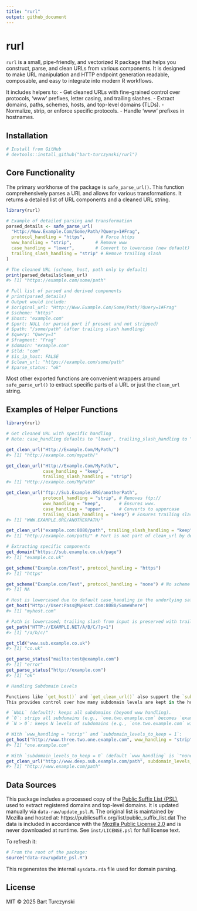 ```yaml
---
title: "rurl"
output: github_document
---
```


# rurl

`rurl` is a small, pipe-friendly, and vectorized R package that helps you
construct, parse, and clean URLs from various components. It is designed to make URL
manipulation and HTTP endpoint generation readable, composable, and easy to
integrate into modern R workflows.

It includes helpers to:
- Get cleaned URLs with fine-grained control over protocols, 'www' prefixes, letter casing, and trailing slashes.
- Extract domains, paths, schemes, hosts, and top-level domains (TLDs).
- Normalize, strip, or enforce specific protocols.
- Handle 'www' prefixes in hostnames.

## Installation

```r
# Install from GitHub
# devtools::install_github("bart-turczynski/rurl")
```

## Core Functionality

The primary workhorse of the package is `safe_parse_url()`. This function comprehensively parses a URL and allows for various transformations. It returns a detailed list of URL components and a cleaned URL string.

```r
library(rurl)

# Example of detailed parsing and transformation
parsed_details <- safe_parse_url(
  "Http://Www.Example.Com/Some/Path/?Query=1#Frag",
  protocol_handling = "https",      # Force https
  www_handling = "strip",         # Remove www
  case_handling = "lower",        # Convert to lowercase (new default)
  trailing_slash_handling = "strip" # Remove trailing slash
)

# The cleaned URL (scheme, host, path only by default)
print(parsed_details$clean_url)
#> [1] "https://example.com/some/path"

# Full list of parsed and derived components
# print(parsed_details)
# Output would include:
# $original_url: "Http://Www.Example.Com/Some/Path/?Query=1#Frag"
# $scheme: "https"
# $host: "example.com"
# $port: NULL (or parsed port if present and not stripped)
# $path: "/some/path" (after trailing slash handling)
# $query: "Query=1"
# $fragment: "Frag"
# $domain: "example.com"
# $tld: "com"
# $is_ip_host: FALSE
# $clean_url: "https://example.com/some/path"
# $parse_status: "ok"
```

Most other exported functions are convenient wrappers around `safe_parse_url()` to extract specific parts of a URL or just the `clean_url` string.

## Examples of Helper Functions

```r
library(rurl)

# Get cleaned URL with specific handling
# Note: case_handling defaults to "lower", trailing_slash_handling to "none"

get_clean_url("Http://Example.Com/MyPath/")
#> [1] "http://example.com/mypath/"

get_clean_url("Http://Example.Com/MyPath/",
              case_handling = "keep",
              trailing_slash_handling = "strip")
#> [1] "Http://example.com/MyPath"

get_clean_url("ftp://Sub.Example.ORG/anotherPath",
              protocol_handling = "strip", # Removes ftp://
              www_handling = "keep",       # Ensures www.
              case_handling = "upper",     # Converts to uppercase
              trailing_slash_handling = "keep") # Ensures trailing slash
#> [1] "WWW.EXAMPLE.ORG/ANOTHERPATH/"

get_clean_url("example.com:8080/path", trailing_slash_handling = "keep")
#> [1] "http://example.com/path/" # Port is not part of clean_url by default

# Extracting specific components
get_domain("https://sub.example.co.uk/page")
#> [1] "example.co.uk"

get_scheme("Example.com/Test", protocol_handling = "https")
#> [1] "https"

get_scheme("Example.com/Test", protocol_handling = "none") # No scheme forced or kept
#> [1] NA

# Host is lowercased due to default case_handling in the underlying safe_parse_url call
get_host("Http://User:Pass@MyHost.Com:8080/SomeWhere")
#> [1] "myhost.com"

# Path is lowercased; trailing slash from input is preserved with trailing_slash_handling = "none" (default)
get_path("HTTP://EXAMPLE.NET/A/B/C/?p=1")
#> [1] "/a/b/c/"

get_tld("www.sub.example.co.uk")
#> [1] "co.uk"

get_parse_status("mailto:test@example.com")
#> [1] "error"
get_parse_status("http://example.com")
#> [1] "ok"

# Handling Subdomain Levels

Functions like `get_host()` and `get_clean_url()` also support the `subdomain_levels_to_keep` argument.
This provides control over how many subdomain levels are kept in the host *after* `www_handling`.

# `NULL` (default): keeps all subdomains (beyond www handling).
# `0`: strips all subdomains (e.g., `one.two.example.com` becomes `example.com`).
# `N > 0`: keeps N levels of subdomains (e.g., `one.two.example.com` with N=1 becomes `two.example.com`).

# With `www_handling = "strip"` and `subdomain_levels_to_keep = 1`:
get_host("http://www.three.two.one.example.com", www_handling = "strip", subdomain_levels_to_keep = 1)
#> [1] "one.example.com"

# With `subdomain_levels_to_keep = 0` (default `www_handling` is `"none"`):
get_clean_url("http://www.deep.sub.example.com/path", subdomain_levels_to_keep = 0)
#> [1] "http://www.example.com/path"

```

## Data Sources

This package includes a processed copy of the [Public Suffix List (PSL)](https://publicsuffix.org/), used to extract registered domains and top-level domains.
It is updated manually via `data-raw/update_psl.R`. The original list is maintained by Mozilla and hosted at:
https://publicsuffix.org/list/public_suffix_list.dat
The data is included in accordance with the [Mozilla Public License 2.0](https://github.com/publicsuffix/list/blob/main/LICENSE) and is never downloaded at runtime. See `inst/LICENSE.psl` for full license text.

To refresh it:

```r
# From the root of the package:
source("data-raw/update_psl.R")
```

This regenerates the internal `sysdata.rda` file used for domain parsing.

## License

MIT © 2025 Bart Turczynski
